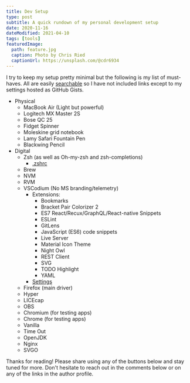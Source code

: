 ```yaml
---
title: Dev Setup
type: post
subtitle: A quick rundown of my personal development setup
date: 2020-11-16
dateModified: 2021-04-10
tags: [tools]
featuredImage:
  path: feature.jpg
  caption: Photo by Chris Ried
  captionUrl: https://unsplash.com/@cdr6934
---
```


I try to keep my setup pretty minimal but the following is my list of must-haves. All are easily [searchable](https://startpage.com) so I have not included links except to my settings hosted as GitHub Gists.

- Physical
  - MacBook Air (Light but powerful)
  - Logitech MX Master 2S
  - Bose QC 25
  - Fidget Spinner
  - Moleskine grid notebook
  - Lamy Safari Fountain Pen
  - Blackwing Pencil
- Digital
  - Zsh (as well as Oh-my-zsh and zsh-completions)
    - [.zshrc](https://gist.github.com/StephenCavender/91a3243a8b26d14f3ae6d0b747d2bba3)
  - Brew
  - NVM
  - RVM
  - VSCodium (No MS branding/telemetry)
    - Extensions:
      - Bookmarks
      - Bracket Pair Colorizer 2
      - ES7 React/Recux/GraphQL/React-native Snippets
      - ESLint
      - GitLens
      - JavaScript (ES6) code snippets
      - Live Server
      - Material Icon Theme
      - Night Owl
      - REST Client
      - SVG
      - TODO Highlight
      - YAML
    - [Settings](https://gist.github.com/StephenCavender/f821dd072238ba388d86da38903e8fc8)
  - Firefox (main driver)
  - Hyper
  - LICEcap
  - OBS
  - Chromium (for testing apps)
  - Chrome (for testing apps)
  - Vanilla
  - Time Out
  - OpenJDK
  - Nginx
  - SVGO

Thanks for reading! Please share using any of the buttons below and stay tuned for more. Don't hesitate to reach out in the comments below or on any of the links in the author profile.
